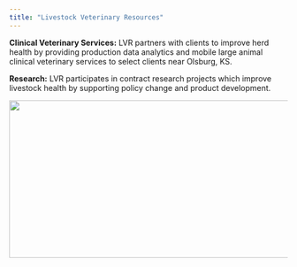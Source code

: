 ```yaml
---
title: "Livestock Veterinary Resources"
---
```


**Clinical Veterinary Services:** LVR partners with clients to improve herd health by providing production data analytics and mobile large animal clinical veterinary services to select clients near Olsburg, KS.   

**Research:** LVR participates in contract research projects which improve livestock health by supporting policy change and product development.

![](images/FlintHills.jpg){fig-align="center" width="627" height="285"}
